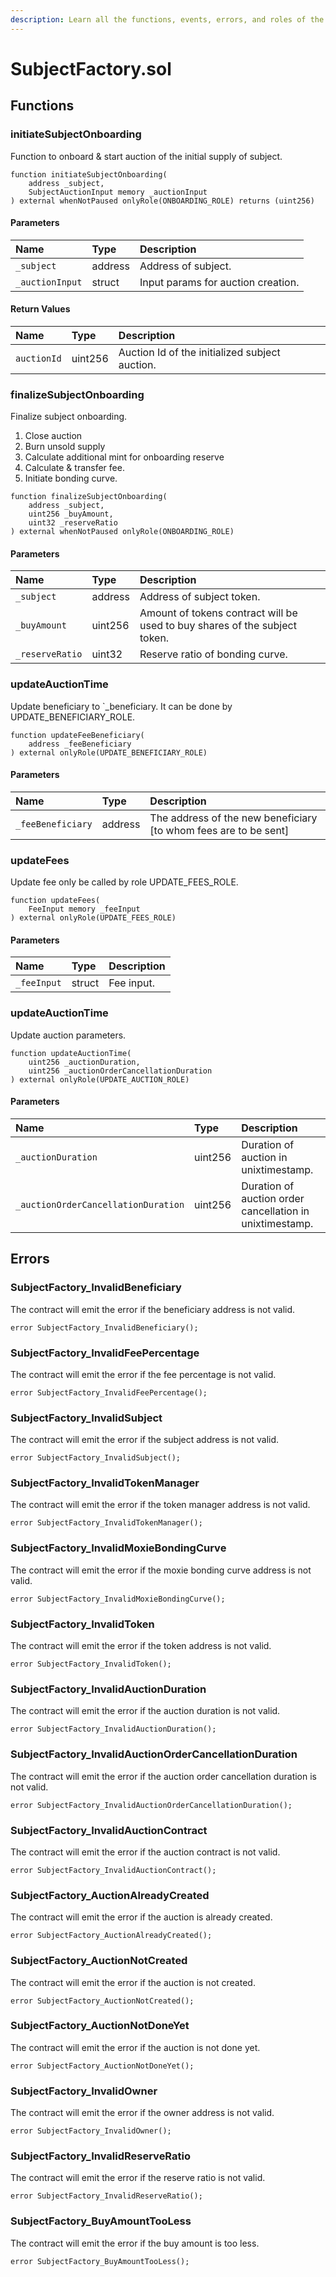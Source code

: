 ```yaml
---
description: Learn all the functions, events, errors, and roles of the SubjectFactory.sol contract.
---
```


# SubjectFactory.sol

## Functions

### initiateSubjectOnboarding

Function to onboard & start auction of the initial supply of subject.

```solidity
function initiateSubjectOnboarding(
    address _subject,
    SubjectAuctionInput memory _auctionInput
) external whenNotPaused onlyRole(ONBOARDING_ROLE) returns (uint256)
```

#### Parameters

| Name            | Type    | Description                        |
| :-------------- | :------ | :--------------------------------- |
| `_subject`      | address | Address of subject.                |
| `_auctionInput` | struct  | Input params for auction creation. |

#### Return Values

| Name        | Type    | Description                                    |
| :---------- | :------ | :--------------------------------------------- |
| `auctionId` | uint256 | Auction Id of the initialized subject auction. |

### finalizeSubjectOnboarding

Finalize subject onboarding.

1.  Close auction
1.  Burn unsold supply
1.  Calculate additional mint for onboarding reserve
1.  Calculate & transfer fee.
1.  Initiate bonding curve.

```solidity
function finalizeSubjectOnboarding(
    address _subject,
    uint256 _buyAmount,
    uint32 _reserveRatio
) external whenNotPaused onlyRole(ONBOARDING_ROLE)
```

#### Parameters

| Name            | Type    | Description                                                                |
| :-------------- | :------ | :------------------------------------------------------------------------- |
| `_subject`      | address | Address of subject token.                                                  |
| `_buyAmount`    | uint256 | Amount of tokens contract will be used to buy shares of the subject token. |
| `_reserveRatio` | uint32  | Reserve ratio of bonding curve.                                            |

### updateAuctionTime

Update beneficiary to `\_beneficiary. It can be done by UPDATE_BENEFICIARY_ROLE.

```solidity
function updateFeeBeneficiary(
    address _feeBeneficiary
) external onlyRole(UPDATE_BENEFICIARY_ROLE)
```

#### Parameters

| Name              | Type    | Description                                                      |
| :---------------- | :------ | :--------------------------------------------------------------- |
| `_feeBeneficiary` | address | The address of the new beneficiary [to whom fees are to be sent] |

### updateFees

Update fee only be called by role UPDATE_FEES_ROLE.

```solidity
function updateFees(
    FeeInput memory _feeInput
) external onlyRole(UPDATE_FEES_ROLE)
```

#### Parameters

| Name        | Type   | Description |
| :---------- | :----- | :---------- |
| `_feeInput` | struct | Fee input.  |

### updateAuctionTime

Update auction parameters.

```solidity
function updateAuctionTime(
    uint256 _auctionDuration,
    uint256 _auctionOrderCancellationDuration
) external onlyRole(UPDATE_AUCTION_ROLE)
```

#### Parameters

| Name                                | Type    | Description                                              |
| :---------------------------------- | :------ | :------------------------------------------------------- |
| `_auctionDuration`                  | uint256 | Duration of auction in unixtimestamp.                    |
| `_auctionOrderCancellationDuration` | uint256 | Duration of auction order cancellation in unixtimestamp. |

## Errors

### SubjectFactory_InvalidBeneficiary

The contract will emit the error if the beneficiary address is not valid.

```solidity
error SubjectFactory_InvalidBeneficiary();
```

### SubjectFactory_InvalidFeePercentage

The contract will emit the error if the fee percentage is not valid.

```solidity
error SubjectFactory_InvalidFeePercentage();
```

### SubjectFactory_InvalidSubject

The contract will emit the error if the subject address is not valid.

```solidity
error SubjectFactory_InvalidSubject();
```

### SubjectFactory_InvalidTokenManager

The contract will emit the error if the token manager address is not valid.

```solidity
error SubjectFactory_InvalidTokenManager();
```

### SubjectFactory_InvalidMoxieBondingCurve

The contract will emit the error if the moxie bonding curve address is not valid.

```solidity
error SubjectFactory_InvalidMoxieBondingCurve();
```

### SubjectFactory_InvalidToken

The contract will emit the error if the token address is not valid.

```solidity
error SubjectFactory_InvalidToken();
```

### SubjectFactory_InvalidAuctionDuration

The contract will emit the error if the auction duration is not valid.

```solidity
error SubjectFactory_InvalidAuctionDuration();
```

### SubjectFactory_InvalidAuctionOrderCancellationDuration

The contract will emit the error if the auction order cancellation duration is not valid.

```solidity
error SubjectFactory_InvalidAuctionOrderCancellationDuration();
```

### SubjectFactory_InvalidAuctionContract

The contract will emit the error if the auction contract is not valid.

```solidity
error SubjectFactory_InvalidAuctionContract();
```

### SubjectFactory_AuctionAlreadyCreated

The contract will emit the error if the auction is already created.

```solidity
error SubjectFactory_AuctionAlreadyCreated();
```

### SubjectFactory_AuctionNotCreated

The contract will emit the error if the auction is not created.

```solidity
error SubjectFactory_AuctionNotCreated();
```

### SubjectFactory_AuctionNotDoneYet

The contract will emit the error if the auction is not done yet.

```solidity
error SubjectFactory_AuctionNotDoneYet();
```

### SubjectFactory_InvalidOwner

The contract will emit the error if the owner address is not valid.

```solidity
error SubjectFactory_InvalidOwner();
```

### SubjectFactory_InvalidReserveRatio

The contract will emit the error if the reserve ratio is not valid.

```solidity
error SubjectFactory_InvalidReserveRatio();
```

### SubjectFactory_BuyAmountTooLess

The contract will emit the error if the buy amount is too less.

```solidity
error SubjectFactory_BuyAmountTooLess();
```
